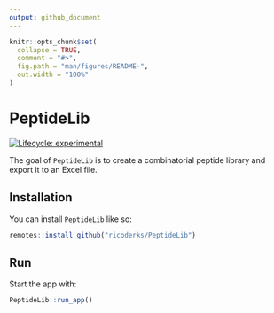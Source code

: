 ```yaml
---
output: github_document
---
```


<!-- README.md is generated from README.Rmd. Please edit that file -->

```r
knitr::opts_chunk$set(
  collapse = TRUE,
  comment = "#>",
  fig.path = "man/figures/README-",
  out.width = "100%"
)
```

# PeptideLib

<!-- badges: start -->
[![Lifecycle: experimental](https://img.shields.io/badge/lifecycle-experimental-orange.svg)](https://lifecycle.r-lib.org/articles/stages.html#experimental)
<!-- badges: end -->

The goal of `PeptideLib` is to create a combinatorial peptide library and export it to an Excel file.

## Installation

You can install `PeptideLib` like so:

``` r
remotes::install_github("ricoderks/PeptideLib")
```

## Run

Start the app with:

``` r
PeptideLib::run_app()
```
